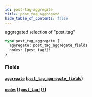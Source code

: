```yaml
---
id: post-tag-aggregate
title: post_tag_aggregate
hide_table_of_contents: false
---
```


aggregated selection of "post_tag"

```graphql
type post_tag_aggregate {
  aggregate: post_tag_aggregate_fields
  nodes: [post_tag!]!
}
```

### Fields

#### [`aggregate`](#) ([`post_tag_aggregate_fields`](/07-graphql/objects/post-tag-aggregate-fields))

#### [`nodes`](#) ([`[post_tag!]!`](/07-graphql/objects/post-tag))
